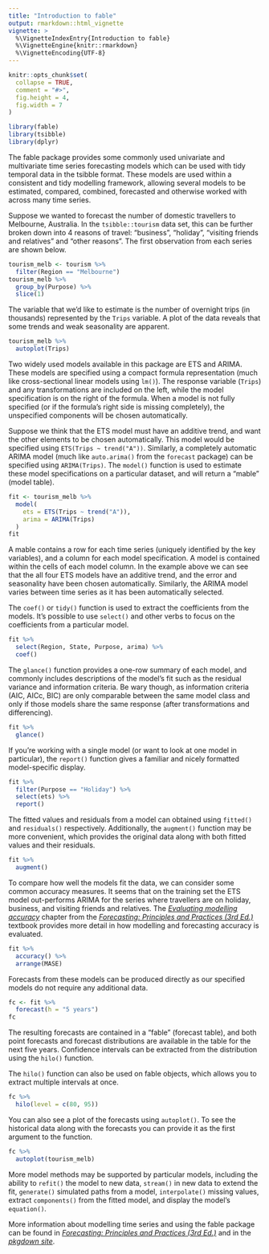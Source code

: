 ```yaml
---
title: "Introduction to fable"
output: rmarkdown::html_vignette
vignette: >
  %\VignetteIndexEntry{Introduction to fable}
  %\VignetteEngine{knitr::rmarkdown}
  %\VignetteEncoding{UTF-8}
---
```


```r
knitr::opts_chunk$set(
  collapse = TRUE,
  comment = "#>",
  fig.height = 4,
  fig.width = 7
)
```

```r
library(fable)
library(tsibble)
library(dplyr)
```

The fable package provides some commonly used univariate and multivariate time series forecasting models which can be used with tidy temporal data in the tsibble format. These models are used within a consistent and tidy modelling framework, allowing several models to be estimated, compared, combined, forecasted and otherwise worked with across many time series.

Suppose we wanted to forecast the number of domestic travellers to Melbourne, Australia. In the `tsibble::tourism` data set, this can be further broken down into 4 reasons of travel: "business", "holiday", "visiting friends and relatives" and "other reasons". The first observation from each series are shown below.

```r
tourism_melb <- tourism %>%
  filter(Region == "Melbourne")
tourism_melb %>%
  group_by(Purpose) %>%
  slice(1)
```

The variable that we'd like to estimate is the number of overnight trips (in thousands) represented by the `Trips` variable. A plot of the data reveals that some trends and weak seasonality are apparent.

```r
tourism_melb %>%
  autoplot(Trips)
```

Two widely used models available in this package are ETS and ARIMA. These models are specified using a compact formula representation (much like cross-sectional linear models using `lm()`). The response variable (`Trips`) and any transformations are included on the left, while the model specification is on the right of the formula. When a model is not fully specified (or if the formula's right side is missing completely), the unspecified components will be chosen automatically.

Suppose we think that the ETS model must have an additive trend, and want the other elements to be chosen automatically. This model would be specified using `ETS(Trips ~ trend("A"))`. Similarly, a completely automatic ARIMA model (much like `auto.arima()` from the `forecast` package) can be specified using `ARIMA(Trips)`. The `model()` function is used to estimate these model specifications on a particular dataset, and will return a "mable" (model table).

```r
fit <- tourism_melb %>%
  model(
    ets = ETS(Trips ~ trend("A")),
    arima = ARIMA(Trips)
  )
fit
```

A mable contains a row for each time series (uniquely identified by the key variables), and a column for each model specification. A model is contained within the cells of each model column. In the example above we can see that the all four ETS models have an additive trend, and the error and seasonality have been chosen automatically. Similarly, the ARIMA model varies between time series as it has been automatically selected.

The `coef()` or `tidy()` function is used to extract the coefficients from the models. It's possible to use `select()` and other verbs to focus on the coefficients from a particular model.

```r
fit %>%
  select(Region, State, Purpose, arima) %>%
  coef()
```

The `glance()` function provides a one-row summary of each model, and commonly includes descriptions of the model's fit such as the residual variance and information criteria. Be wary though, as information criteria (AIC, AICc, BIC) are only comparable between the same model class and only if those models share the same response (after transformations and differencing).

```r
fit %>%
  glance()
```

If you're working with a single model (or want to look at one model in particular), the `report()` function gives a familiar and nicely formatted model-specific display.

```r
fit %>%
  filter(Purpose == "Holiday") %>%
  select(ets) %>%
  report()
```

The fitted values and residuals from a model can obtained using `fitted()` and `residuals()` respectively. Additionally, the `augment()` function may be more convenient, which provides the original data along with both fitted values and their residuals.

```r
fit %>%
  augment()
```

To compare how well the models fit the data, we can consider some common accuracy measures. It seems that on the training set the ETS model out-performs ARIMA for the series where travellers are on holiday, business, and visiting friends and relatives. The [*Evaluating modelling accuracy*](https://otexts.com/fpp3/accuracy.html) chapter from the [*Forecasting: Principles and Practices (3rd Ed.)*](https://otexts.com/fpp3/) textbook provides more detail in how modelling and forecasting accuracy is evaluated.

```r
fit %>%
  accuracy() %>%
  arrange(MASE)
```

Forecasts from these models can be produced directly as our specified models do not require any additional data.

```r
fc <- fit %>%
  forecast(h = "5 years")
fc
```

The resulting forecasts are contained in a "fable" (forecast table), and both point forecasts and forecast distributions are available in the table for the next five years. Confidence intervals can be extracted from the distribution using the `hilo()` function.

<!-- ```{r dist-hilo} -->
<!-- fc %>% -->
<!--   mutate(interval = hilo(.distribution, 80)) -->
<!-- ``` -->

The `hilo()` function can also be used on fable objects, which allows you to extract multiple intervals at once.

```r
fc %>%
  hilo(level = c(80, 95))
```


<!--
These intervals can also be unnested if you're looking to obtain the numerical values (`.lower`, `.upper`, and `level`).

```r
library(tidyr)
fc %>%
  mutate(interval = hilo(.distribution, 80)) %>%
  unpack_hilo(interval)
```
-->

You can also see a plot of the forecasts using `autoplot()`. To see the historical data along with the forecasts you can provide it as the first argument to the function.

```r
fc %>%
  autoplot(tourism_melb)
```

More model methods may be supported by particular models, including the ability to `refit()` the model to new data, `stream()` in new data to extend the fit, `generate()` simulated paths from a model, `interpolate()` missing values, extract `components()` from the fitted model, and display the model's `equation()`.

More information about modelling time series and using the fable package can be found in [*Forecasting: Principles and Practices (3rd Ed.)*](https://otexts.com/fpp3/) and in the [*pkgdown site*](https://fable.tidyverts.org/).